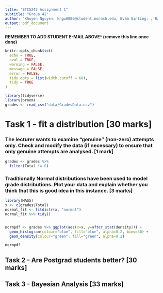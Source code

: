```yaml
---
title: "ETC5242 Assignment 1"
subtitle: "Group 42"
author: "Khuyen Nguyen: kngu0086@student.monash.edu, Evan Ginting: , Rachitha Werake: rwer0002@student.monash.edu "
output: pdf_document
---
```


**REMEMBER TO ADD STUDENT E-MAIL ABOVE^ (remove this line once done)**

```r
knitr::opts_chunk$set(
  echo = TRUE,
  eval = TRUE,
  warning = FALSE,
  message = FALSE,
  error = FALSE,
  tidy.opts = list(width.cutoff = 60),
  tidy = TRUE
)
```

```r
library(tidyverse)
library(broom)
grades <- read_csv("data/GradesData.csv")
```

# Task 1 - fit a distribution [30 marks]
### The lecturer wants to examine “genuine” (non-zero) attempts only. Check and modify the data (if necessary) to ensure that only genuine attempts are analysed. [1 mark]

```r
grades <- grades %>%
  filter(Total != 0)
```

### Traditionally Normal distributions have been used to model grade distributions. Plot your data and explain whether you think that this is good idea in this instance. [3 marks]

```r
library(MASS)
x <- c(grades$Total)
normal_fit <- fitdistr(x, "normal")
normal_fit %>% tidy()


normpdf <- grades %>% ggplot(aes(x=x, y=after_stat(density))) +
  geom_histogram(colour="blue", fill="blue", alpha=0.2, bins=30) +
  geom_density(colour="green", fill="green", alpha=0.2)

normpdf
```


## Task 2 - Are Postgrad students better? [30 marks]

## Task 3 - Bayesian Analysis [33 marks]
